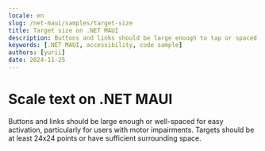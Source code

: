 ```yaml
---
locale: en
slug: /net-maui/samples/target-size
title: Target size on .NET MAUI
description: Buttons and links should be large enough to tap or spaced so they are not accidentally activated.
keywords: [.NET MAUI, accessibility, code sample]
authors: [yurii]
date: 2024-11-25
---
```


# Scale text on .NET MAUI

Buttons and links should be large enough or well-spaced for easy activation, particularly for users with motor impairments. Targets should be at least 24x24 points or have sufficient surrounding space.

<CodeSample id="target-size" platform="net-maui" locale="en"/>
